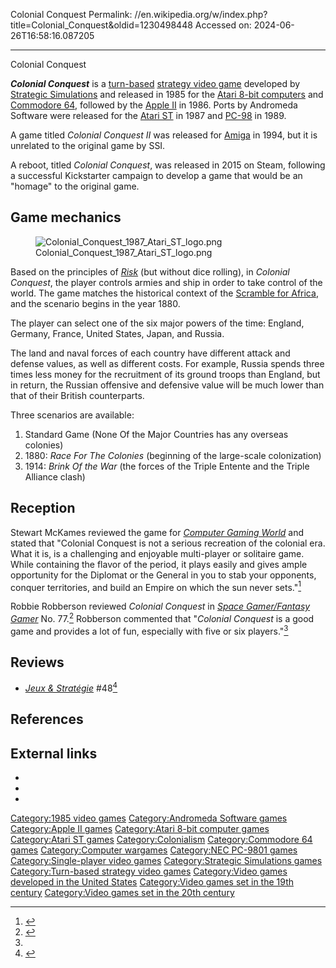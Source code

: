 Colonial Conquest
Permalink: //en.wikipedia.org/w/index.php?title=Colonial_Conquest&oldid=1230498448
Accessed on: 2024-06-26T16:58:16.087205



------
Colonial Conquest
{{Short description|1985 video game}}
{{Use mdy dates|date=September 2018}}
{{Infobox video game
| title     = Colonial Conquest
| image     = Colonial Conquest.jpg
| caption   = Apple II cover
| developer = [[Strategic Simulations]]<br>Andromeda Software (ST, PC-98)
| publisher = [[Strategic Simulations]]
| designer  = Dan Cermak 
| released = '''1985:''' Atari 8-bit, C64<br />'''1986:''' Apple II<br />'''1987:''' Atari ST<br />'''1989:''' PC-98
| genre     = [[Turn-based strategy]]
| modes = [[Single-player]]
| platforms = [[Apple II]], [[Atari 8-bit]], [[Atari ST]], [[Commodore 64]], [[PC-98]]
}}

'''''Colonial Conquest''''' is a [[turn-based strategy|turn-based]] [[strategy video game]] developed by [[Strategic Simulations]] and released in 1985 for the [[Atari 8-bit computers]] and [[Commodore 64]], followed by the [[Apple II]] in 1986. Ports by Andromeda Software were released for the [[Atari ST]] in 1987 and [[PC-98]] in 1989.

A game titled ''Colonial Conquest II'' was released for [[Amiga]] in 1994, but it is unrelated to the original game by SSI.

A reboot, titled ''Colonial Conquest'', was released in 2015 on Steam, following a successful Kickstarter campaign to develop a game that would be an "homage" to the original game.

== Game mechanics ==
[[Image:Colonial_Conquest_1987_Atari_ST_logo.png|thumb|left]]

Based on the principles of ''[[Risk (game)|Risk]]'' (but without dice rolling), in ''Colonial Conquest'', the player controls armies and ship in order to take control of the world. The game matches the historical context of the [[Scramble for Africa]], and the scenario begins in the year 1880.

The player can select one of the six major powers of the time: England, Germany, France, United States, Japan, and Russia.

The land and naval forces of each country have different attack and defense values, as well as different costs. For example, Russia spends three times less money for the recruitment of its ground troops than England, but in return, the Russian offensive and defensive value will be much lower than that of their British counterparts.

Three scenarios are available:

# Standard Game (None Of the Major Countries has any overseas colonies)
# 1880: ''Race For The Colonies'' (beginning of the large-scale colonization)
# 1914: ''Brink Of the War'' (the forces of the Triple Entente and the Triple Alliance clash)

== Reception ==
{{Video game reviews
| CVG = 8/10{{citation needed|date=May 2019}}
| CGW = 3.5/5<ref name="CGWRev">{{Cite news|date=October 1990|title=Colonial Conquest|newspaper=[[Computer Gaming World]]|issue=40}}</ref>
| rev1 = ''[[Commodore User]]''
| rev1Score = 8/10<ref name="CURev">{{cite news|last=Hetherington|first=Tony|date=May 1987|title=Colonial Conquest|newspaper=[[Commodore User]]|pages=40}}</ref>
}}

Stewart McKames reviewed the game for ''[[Computer Gaming World]]'' and stated that "Colonial Conquest is not a serious recreation of the colonial era. What it is, is a challenging and enjoyable multi-player or solitaire game. While containing the flavor of the period, it plays easily and gives ample opportunity for the Diplomat or the General in you to stab your opponents, conquer territories, and build an Empire on which the sun never sets."<ref name="CGW24">{{cite magazine |last=McKames |first=Stewart |title=Micro-Reviews |magazine=Computer Gaming World |date=Nov–Dec 1985 |volume=1 |issue=23 |pages=57}}</ref>

Robbie Robberson reviewed ''Colonial Conquest'' in ''[[The Space Gamer|Space Gamer/Fantasy Gamer]]'' No. 77.<ref name="SG">{{cite journal|last=Robberson |first=Robbie |date=February–March 1987 |title=Computer Gaming|journal=[[The Space Gamer|Space Gamer/Fantasy Gamer]]|publisher=[[Diverse Talents, Incorporated]]|issue=77|pages=40–41}}</ref> Robberson commented that "''Colonial Conquest'' is a good game and provides a lot of fun, especially with five or six players."<ref name="SG"/>

==Reviews==
*''[[:fr:Jeux et Stratégie|Jeux & Stratégie]]'' #48<ref>{{cite web | url=https://archive.org/details/jeux-et-strategie-48/page/80/mode/2up | title=Jeux & stratégie 48 | date=December 1987 }}</ref>

== References ==
{{Reflist}}

== External links ==
* {{atarimania|id=1122}}
* {{atarimania|id=21687}}
* {{lemon64 game|id=3845|name=Colonial Conquest}}

{{Portal|Video games}}

[[Category:1985 video games]]
[[Category:Andromeda Software games]]
[[Category:Apple II games]]
[[Category:Atari 8-bit computer games]]
[[Category:Atari ST games]]
[[Category:Colonialism]]
[[Category:Commodore 64 games]]
[[Category:Computer wargames]]
[[Category:NEC PC-9801 games]]
[[Category:Single-player video games]]
[[Category:Strategic Simulations games]]
[[Category:Turn-based strategy video games]]
[[Category:Video games developed in the United States]]
[[Category:Video games set in the 19th century]]
[[Category:Video games set in the 20th century]]